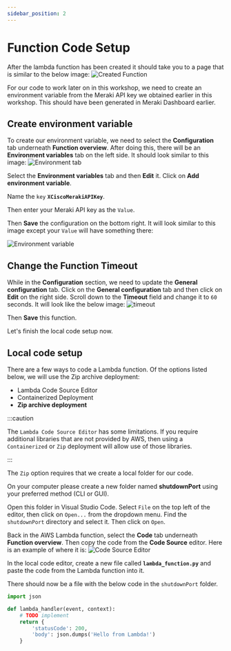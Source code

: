 ```yaml
---
sidebar_position: 2
---
```


# Function Code Setup

After the lambda function has been created it should take you to a page that is similar to the below image:
![Created Function](../../static/img/created-function.png)

For our code to work later on in this workshop, we need to create an environment variable from the Meraki API key we obtained earlier in this workshop. This should have been generated in Meraki Dashboard earlier.

## Create environment variable

To create our environment variable, we need to select the **Configuration** tab underneath **Function overview**. After doing this, there will be an **Environment variables** tab on the left side. It should look similar to this image:
![Environment tab](../../static/img/env-tab.png)

Select the **Environment variables** tab and then **Edit** it. Click on **Add environment variable**.

Name the `key` **`XCiscoMerakiAPIKey`**.

Then enter your Meraki API key as the `Value`.

Then **Save** the configuration on the bottom right. It will look similar to this image except your `Value` will have something there:

![Environment variable](../../static/img/edit-environ.png)

## Change the Function Timeout

While in the **Configuration** section, we need to update the **General configuration** tab. Click on the **General configuration** tab and then click on **Edit** on the right side. Scroll down to the **Timeout** field and change it to `60` seconds. It will look like the below image:
![timeout](../../static/img/timeout.png)

Then **Save** this function.

Let's finish the local code setup now.

## Local code setup

There are a few ways to code a Lambda function. Of the options listed below, we will use the Zip archive deployment:

- Lambda Code Source Editor
- Containerized Deployment
- **Zip archive deployment**

:::caution

The `Lambda Code Source Editor` has some limitations. If you require additional libraries that are not provided by AWS, then using a `Containerized` or `Zip` deployment will allow use of those libraries.

:::

The `Zip` option requires that we create a local folder for our code.

On your computer please create a new folder named **shutdownPort** using your preferred method (CLI or GUI).

Open this folder in Visual Studio Code. Select `File` on the top left of the editor, then click on `Open...` from the dropdown menu. Find the `shutdownPort` directory and select it. Then click on `Open`.

Back in the AWS Lambda function, select the **Code** tab underneath **Function overview**. Then copy the code from the **Code Source** editor. Here is an example of where it is:
![Code Source Editor](../../static/img/code-source-editor.png)

In the local code editor, create a new file called **`lambda_function.py`** and paste the code from the Lambda function into it.

There should now be a file with the below code in the `shutdownPort` folder.

```python title="lambda_function.py" showLineNumbers
import json

def lambda_handler(event, context):
    # TODO implement
    return {
        'statusCode': 200,
        'body': json.dumps('Hello from Lambda!')
    }
```
